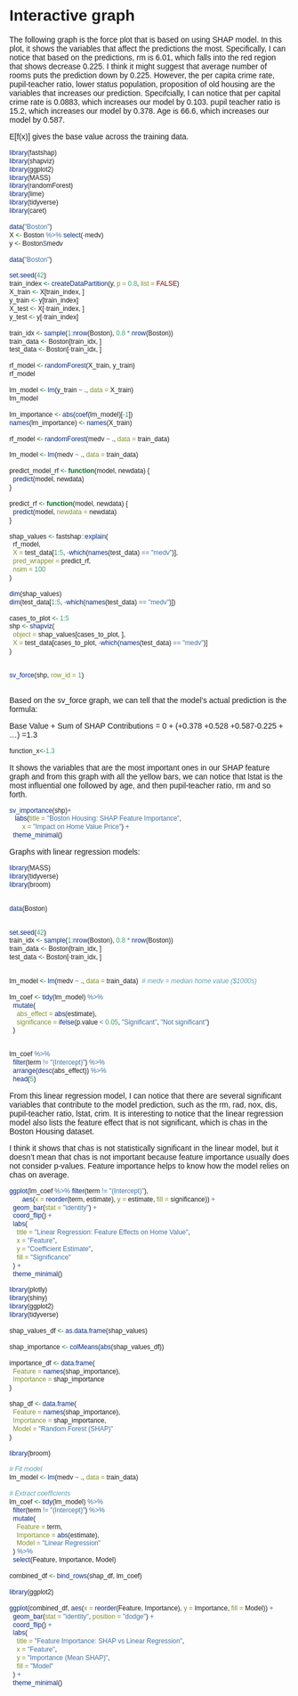 # Interactive graph

<style>
  * {
    font-family: sans-serif;
  }
</style> 

<div id="plot">
</div>

<script src="https://cdn.jsdelivr.net/npm/d3@7"></script>
<script src="scripts/myscript.js"></script>


The following graph is the force plot that is based on using SHAP model.
In this plot, it shows the variables that affect the predictions the most. 
Specifically, I can notice that based on the predictions, rm is 6.01, which 
falls into the red region that shows decrease 0.225. I think it might suggest 
that average number of rooms puts the prediction down by 0.225.
However, the per capita crime rate, pupil-teacher ratio, lower status population,
proposition of old housing are the variables that increases our prediction.
Specifcially, I can notice that per capital crime rate is 0.0883, which increases
our model by 0.103. pupil teacher ratio is 15.2, which increases our model by
0.378. Age is 66.6, which increases our model by 0.587. 

E[f(x)] gives the base value across the training data. 

```r
library(fastshap)
library(shapviz)
library(ggplot2)
library(MASS)
library(randomForest)
library(lime)
library(tidyverse)
library(caret)

data("Boston")
X <- Boston %>% select(-medv)
y <- Boston$medv
```

```r
data("Boston")

set.seed(42)
train_index <- createDataPartition(y, p = 0.8, list = FALSE)
X_train <- X[train_index, ]
y_train <- y[train_index]
X_test <- X[-train_index, ]
y_test <- y[-train_index]

train_idx <- sample(1:nrow(Boston), 0.8 * nrow(Boston))
train_data <- Boston[train_idx, ]
test_data <- Boston[-train_idx, ]

rf_model <- randomForest(X_train, y_train)
rf_model

lm_model <- lm(y_train ~ ., data = X_train)
lm_model

lm_importance <- abs(coef(lm_model)[-1])
names(lm_importance) <- names(X_train)

rf_model <- randomForest(medv ~ ., data = train_data)

lm_model <- lm(medv ~ ., data = train_data)

predict_model_rf <- function(model, newdata) {
  predict(model, newdata)
}

```

```r
predict_rf <- function(model, newdata) {
  predict(model, newdata = newdata)
}

shap_values <- fastshap::explain(
  rf_model,
  X = test_data[1:5, -which(names(test_data) == "medv")],  
  pred_wrapper = predict_rf,
  nsim = 100
)

dim(shap_values) 
dim(test_data[1:5, -which(names(test_data) == "medv")]) 

cases_to_plot <- 1:5
shp <- shapviz(
  object = shap_values[cases_to_plot, ], 
  X = test_data[cases_to_plot, -which(names(test_data) == "medv")]
)


sv_force(shp, row_id = 1) 
  
```

Based on the sv_force graph, we can tell that the model's actual prediction is 
the formula:

Base Value + Sum of SHAP Contributions = 0 + (+0.378 +0.528 +0.587-0.225 + ...) 
=1.3
```r
function_x<-1.3
```


It shows the variables that are the most important ones in our SHAP feature graph
and from this graph with all the yellow bars, we can notice that lstat is the 
most influential one followed by age, and then pupil-teacher ratio, rm and so 
forth. 

```r
sv_importance(shp)+
   labs(title = "Boston Housing: SHAP Feature Importance",
       x = "Impact on Home Value Price") +
  theme_minimal()
```

Graphs with linear regression models: 
```r
library(MASS)
library(tidyverse)
library(broom)  


data(Boston)


set.seed(42)
train_idx <- sample(1:nrow(Boston), 0.8 * nrow(Boston))
train_data <- Boston[train_idx, ]
test_data <- Boston[-train_idx, ]


lm_model <- lm(medv ~ ., data = train_data)  # medv = median home value ($1000s)

lm_coef <- tidy(lm_model) %>%
  mutate(
    abs_effect = abs(estimate), 
    significance = ifelse(p.value < 0.05, "Significant", "Not significant")
  )


lm_coef %>%
  filter(term != "(Intercept)") %>%
  arrange(desc(abs_effect)) %>%
  head(5)


```

From this linear regression model, I can notice that there are several 
significant variables that contribute to the model prediction, such as
the rm, rad, nox, dis, pupil-teacher ratio, lstat, crim. It is interesting 
to notice that the linear regression model also lists the feature effect that
is not significant, which is chas in the Boston Housing dataset. 

I think it shows that chas is not statistically significant in the linear
model, but it doesn't mean that chas is not important because feature importance
usually does not consider p-values. Feature importance helps to know how the 
model relies on chas on average. 

```r
ggplot(lm_coef %>% filter(term != "(Intercept)"), 
       aes(x = reorder(term, estimate), y = estimate, fill = significance)) +
  geom_bar(stat = "identity") +
  coord_flip() +
  labs(
    title = "Linear Regression: Feature Effects on Home Value",
    x = "Feature",
    y = "Coefficient Estimate",
    fill = "Significance"
  ) +
  theme_minimal()
```

```r
library(plotly)
library(shiny)
library(ggplot2)
library(tidyverse)

shap_values_df <- as.data.frame(shap_values)

shap_importance <- colMeans(abs(shap_values_df))

importance_df <- data.frame(
  Feature = names(shap_importance),
  Importance = shap_importance
)

shap_df <- data.frame(
  Feature = names(shap_importance),
  Importance = shap_importance,
  Model = "Random Forest (SHAP)"
)

library(broom)

# Fit model
lm_model <- lm(medv ~ ., data = train_data)

# Extract coefficients
lm_coef <- tidy(lm_model) %>%
  filter(term != "(Intercept)") %>%
  mutate(
    Feature = term,
    Importance = abs(estimate),
    Model = "Linear Regression"
  ) %>%
  select(Feature, Importance, Model)

combined_df <- bind_rows(shap_df, lm_coef)

library(ggplot2)

ggplot(combined_df, aes(x = reorder(Feature, Importance), y = Importance, fill = Model)) +
  geom_bar(stat = "identity", position = "dodge") +
  coord_flip() +
  labs(
    title = "Feature Importance: SHAP vs Linear Regression",
    x = "Feature",
    y = "Importance (Mean SHAP)",
    fill = "Model"
  ) +
  theme_minimal()



```

